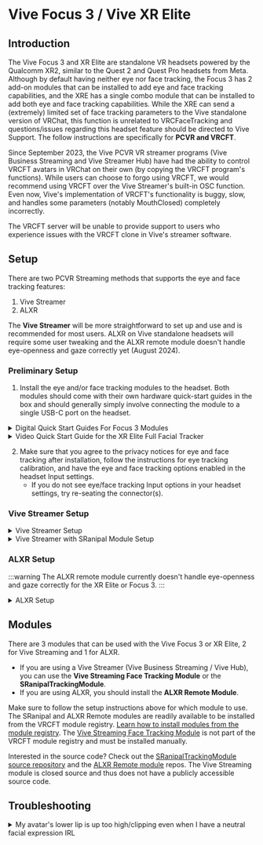 
# Vive Focus 3 / Vive XR Elite

## Introduction

The Vive Focus 3 and XR Elite are standalone VR headsets powered by the Qualcomm XR2, similar to the Quest 2 and Quest Pro headsets from Meta.
Although by default having neither eye nor face tracking, the Focus 3 has 2 add-on modules that can be installed to add eye and face tracking capabilities,
and the XRE has a single combo module that can be installed to add both eye and face tracking capabilities.
While the XRE can send a (extremely) limited set of face tracking parameters to the Vive standalone version of VRChat, this function is unrelated to VRCFaceTracking and questions/issues regarding this headset feature should be directed to Vive Support. 
The follow instructions are specifically for **PCVR and VRCFT**. 

Since September 2023, the Vive PCVR VR streamer programs (Vive Business Streaming and Vive Streamer Hub) have had the ability to control VRCFT avatars in VRChat on their own (by copying the VRCFT program's functions).
While users can choose to forgo using VRCFT, we would recommend using VRCFT over the Vive Streamer's built-in OSC function.
Even now, Vive's implementation of VRCFT's functionality is buggy, slow, and handles some parameters (notably MouthClosed) completely incorrectly. 

The VRCFT server will be unable to provide support to users who experience issues with the VRCFT clone in Vive's streamer software. 

## Setup

There are two PCVR Streaming methods that supports the eye and face tracking features:

1. Vive Streamer
2. ALXR

The **Vive Streamer** will be more straightforward to set up and use and is recommended for most users. 
ALXR on Vive standalone headsets will require some user tweaking and the ALXR remote module doesn't handle eye-openness and gaze correctly yet (August 2024). 

### Preliminary Setup

1. Install the eye and/or face tracking modules to the headset. Both modules should come with their own hardware quick-start guides in the box and should generally simply involve connecting the module to a single USB-C port on the headset.

<details>
  <summary>Digital Quick Start Guides For Focus 3 Modules</summary>
  <div>
    <div>
      <ol>
        <li><a href="https://dl.vive.com/QSG/Accessory/VIVE_Focus_3_Eye_Tracker_QSG.pdf" target="_blank">Face Tracker Quick Start Guide</a></li>
        <li><a href="https://dl.vive.com/QSG/Accessory/VIVE_Focus_3_Eye_Tracker_QSG.pdf" target="_blank">Eye Tracker Quick Start Guide</a></li>
      </ol>
    </div>
  </div>
</details>

<details>
  <summary>Video Quick Start Guide for the XR Elite Full Facial Tracker</summary>
    <div class="row" style={{display: 'flex',  justifyContent:'center', alignItems:'center'}}>
        <ReactPlayer controls url='https://www.youtube.com/watch?v=BaiuNRrOVQQ'/>
    </div>
</details>

2. Make sure that you agree to the privacy notices for eye and face tracking after installation, follow the instructions for eye tracking calibration, and have the eye and face tracking options enabled in the headset Input settings. 
   - If you do not see eye/face tracking Input options in your headset settings, try re-seating the connector(s). 

<!-- 3. Install VIVE Console onto your computer. We need this for the latest version (**1.3.6.8+**) of [SRanipal](./sranipal.mdx#installing-via-vive-console) 

:::info
For eye expressions (blinking) to work correctly in SRanipal over Vive Streamer streaming, [you **must** use SRanipal version greater than 1.3.6.8](https://forum.htc.com/topic/14087-vbs-pc-vr-how-to-use-facial-tracking-on-focus3/). 
Lower face expressions will still mostly work with older versions of SRanipal. 
::: -->

### Vive Streamer Setup

<details>
  <summary>Vive Streamer Setup</summary>

:::info
As of August 2, 2024, you should opt into the BETA version of the Vive Streaming Hub. The live version at the time of writing has various issues related to eye/face tracking. Make sure to check for updates and update both Vive Hub and the Vive Streamer app on the headset to the beta versions after enabling the Beta toggle.

<div style={{
    width: '80%',
    height: 'auto',
    margin: 'auto',
    display: 'block'
}}>
<img src={require("./img/rr/streamer_beta.png").default} alt="Vive Streamer Beta option" />
</div>
:::

1. Install VIVE Business Streaming or VIVE (Streaming) Hub onto your computer. They are functionally identical, but the typical cases are VBS for the Focus 3 and Vive Hub for the XR Elite. You can use them interchangably. 
2. Update the streaming app to the latest version on the Focus 3 or XR Elite by plugging the headset into the computer then clicking the Update button in the VIVE Streaming application for "Headset software version" (Settings ➜ About ➜ Vive Streaming).
   - Focus 3: you will need to unplug the eye tracking module to use the USB-C port on the side of the headset
   - XR Elite: you can use the USB-C port on the top of the battery cradle or the dangling USB-C port if using the XRE without the battery

  <div style={{
    width: '75%',
    height: 'auto',
    margin: 'auto',
    display: 'block'
  }}>
    <img src={require("./img/rr/streamer_update.png").default} alt="Headset software version Update button" />
  </div>

<!-- 3. Disable the OSC output from the Vive Streamer. The OSC settings may be accesible from the Streamer application itself in a future update and should be disabled there if the settings exist. 
   - Navigate to `C:\ProgramData\HTC\ViveSoftware\ViveRR\RRServer` and open up the `serverSetting.setting` file in your favorite text editor.
   - Scroll to the bottom of the file and set the `VOF` key to "**false**".
   - Alternatively/additionally, you can set the "Send to VRC" port (VRCSP) and the "Receive from VRC" port (VRCRP) to values *other* than the defaults of 9000 and 9001. 

<div style={{
    width: '50%',
    height: 'auto',
    margin: 'auto',
    display: 'block'
  }}> 
    <img src={require("./img/rr/streamer_settings.png").default} alt="Vive Streamer software settings" />
</div> -->

3. Make sure that the "Eye and facial tracking data" toggle under "Stream avatar data to VRChat via OSC" is **enabled** in the Vive Hub or VBS application (Settings ➜ Vive Streaming ➜ Input). 

<div style={{
    width: '75%',
    height: 'auto',
    margin: 'auto',
    display: 'block'
  }}> 
    <img src={require("./img/rr/streamer_osc_toggle.png").default} alt="Vive Streaming Eye and Face tracking toggle" />
</div>

4. Download and install the **[Vive Streaming Face Tracking Module](https://github.com/ViveSoftware/ViveStreamingFaceTrackingModule)** from Vive. 
   - Download the latest module .zip from the Releases section found at the right side of the Github page
   - Use the "Install Module from Zip" button in the VRCFT Module Registry page

</details>


<details>
  <summary>Vive Streamer with SRanipal Module Setup</summary>

  SRanipal was the original ET/FT method that was available for the Focus 3 headset, and still works for both the Focus 3 and XR Elite.
  It offers no obvious improvement over the Vive Streaming Face Tracking module, involves more setup and software, and like all Vive implementations, has its own quirks. 
  However, it is still better than the built-in output from the Vive Hub software itself...

  0. Follow the ["Vive Streamer Setup" instructions](#vive-streamer-setup) up until installing the Vive Streaming Face Tracking Module.
  1. Install VIVE Console onto your computer. We need this for the latest version (**1.3.6.8+**) of [SRanipal](./sranipal.mdx#installing-via-vive-console). 
     - The easiest way is to search for "VIVE Console" in Steam store, and install it through Steam. 
     - Run Vive Console once to let it complete whatever it needs to install
     - You can *completely ignore* Vive Console afterwards, you only need the install for SRanipal, not Vive Console itself
  2. **Disable** the OSC output from the Vive Streamer by unchecking "Eye and facial tracking data" under "Stream avatar data to VRChat via OSC" in the Input tab of the VIVE Streaming Settings of the Vive Hub application. 
     - Alternatively, you can do this manually by opening `C:\ProgramData\HTC\ViveSoftware\ViveRR\RRServer\serverSetting.setting` and setting the `VOF` key to "**false**".

<div style={{
    width: '75%',
    height: 'auto',
    margin: 'auto',
    display: 'block'
  }}> 
    <img src={require("./img/rr/streamer_osc_toggle.png").default} alt="Vive Streaming Eye and Face tracking toggle" />
</div>

  3. Install the **SRanipalTrackingModule** module from the VRCFaceTracking module repository. This should open a UAC prompt asking for permission to start the SRanipal runtime (sr_runtime). Make sure to allow it to run. 

  :::warning
  If you do not disable the Streamer's output, it can double-send messages to VRC in tandemn with VRCFT, causing a "stuttering" effect. 
  :::

</details>


### ALXR Setup

:::warning
The ALXR remote module currently doesn't handle eye-openness and gaze correctly for the XR Elite or Focus 3.
:::

<details>
  <summary>ALXR Setup</summary>

1. Download and install the latest ALXR client *and server* from the [ALXR-nightly](https://github.com/korejan/ALXR-nightly/releases) repository.
If this is your first time using ALXR, follow the [Usage guide](https://github.com/korejan/ALVR/wiki/ALXR-Client#usage) and [Android-specific client install instructions](https://github.com/korejan/ALVR/wiki/ALXR-Client#android-all-flavors---questpicogenericetc) 
2. Install the **ALXR Remote** module from the VRCFaceTracking module repository.
3. Open the `ALXRModuleConfig.json` found in the installed module directory.
   - You may need to navigate to `C:\Users\[username]\AppData\Local\Packages\96ba052f-0948-44d8-86c4-a0212e4ae047_d7rcq4vxghz0r\LocalCache\Roaming\VRCFaceTracking\` to find the module directory and config json.
   - [Learn more about the ALXR module configuration options](https://github.com/korejan/VRCFT-ALXR-Modules#module-settings)
4. In `ALXRModuleConfig.json`, in the "RemoteConfig" section set "ClientIpAddress" to the headset IP. This can be found in the ALVR server dashboard.
   - You will need to restart VRCFT to reinitialize the ALXR Remote Module with the updated configuration.

</details>

## Modules

There are 3 modules that can be used with the Vive Focus 3 or XR Elite, 2 for Vive Streaming and 1 for ALXR. 

- If you are using a Vive Streamer (Vive Business Streaming / Vive Hub), you can use the **Vive Streaming Face Tracking Module** or the **SRanipalTrackingModule**.
- If you are using ALXR, you should install the **ALXR Remote Module**. 

Make sure to follow the setup instructions above for which module to use. 
The SRanipal and ALXR Remote modules are readily available to be installed from the VRCFT module registry.
[Learn how to install modules from the module registry](@site/docs/intro/getting-started.mdx#installing-the-vrcfacetracking-module).
The [Vive Streaming Face Tracking Module](https://github.com/ViveSoftware/ViveStreamingFaceTrackingModule) is not part of the VRCFT module registry and must be installed manually. 

Interested in the source code? Check out the [SRanipalTrackingModule source repository](https://github.com/VRCFaceTracking/SRanipalTrackingModule) and the [ALXR Remote module](https://github.com/korejan/VRCFT-ALXR-Modules) repos. 
The Vive Streaming module is closed source and thus does not have a publicly accessible source code. 


## Troubleshooting

<details>
  <summary>My avatar's lower lip is up too high/clipping even when I have a neutral facial expression IRL</summary>
  <TroubleShootTable
  cause="You're using the Vive Streamer's built in output">

  Follow the instructions on this page to use VRCFT instead. 
  The mouth clipping issue is only caused by the Vive Streamer Hub's direct output to VRChat, so if you see it, either you did not setup VRCFT and your chosen module <i>correctly</i>, or you did not set up VRCFT at all. 

  </TroubleShootTable>
</details>